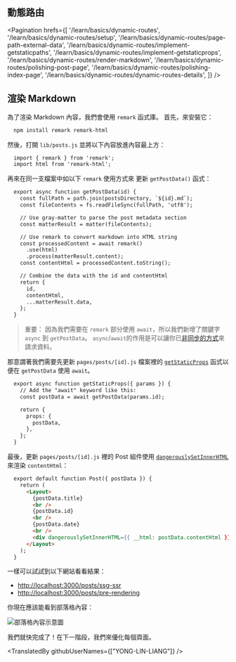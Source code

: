 ## 動態路由

<Pagination
  hrefs={[
    '/learn/basics/dynamic-routes',
    '/learn/basics/dynamic-routes/setup',
    '/learn/basics/dynamic-routes/page-path-external-data',
    '/learn/basics/dynamic-routes/implement-getstaticpaths',
    '/learn/basics/dynamic-routes/implement-getstaticprops',
    '/learn/basics/dynamic-routes/render-markdown',
    '/learn/basics/dynamic-routes/polishing-post-page',
    '/learn/basics/dynamic-routes/polishing-index-page',
    '/learn/basics/dynamic-routes/dynamic-routes-details',
  ]}
/>

## 渲染 Markdown

為了渲染 Markdown 內容，我們會使用 `remark` 函式庫。 首先，來安裝它：

```html
  npm install remark remark-html
```

然後，打開 `lib/posts.js` 並將以下內容放進內容最上方：

```html
  import { remark } from 'remark';
  import html from 'remark-html';
```

再來在同一支檔案中如以下 `remark` 使用方式來 更新 `getPostData()` 函式：

```html
  export async function getPostData(id) {
    const fullPath = path.join(postsDirectory, `${id}.md`);
    const fileContents = fs.readFileSync(fullPath, 'utf8');

    // Use gray-matter to parse the post metadata section
    const matterResult = matter(fileContents);

    // Use remark to convert markdown into HTML string
    const processedContent = await remark()
      .use(html)
      .process(matterResult.content);
    const contentHtml = processedContent.toString();

    // Combine the data with the id and contentHtml
    return {
      id,
      contentHtml,
      ...matterResult.data,
    };
  }
```

> 重要： 因為我們需要在 `remark` 部分使用 `await`，所以我們新增了關鍵字 `async` 到 `getPostData`。 `async`/`await`的作用是可以讓你已[非同步的方式](https://developer.mozilla.org/en-US/docs/Web/JavaScript/Reference/Statements/async_function)來請求資料。

那意謂著我們需要先更新 `pages/posts/[id].js` 檔案裡的 [`getStaticProps`](/docs/basic-features/data-fetching/overview#getstaticprops-static-generation) 函式以便在 `getPostData` 使用 `await`。

```html
  export async function getStaticProps({ params }) {
    // Add the "await" keyword like this:
    const postData = await getPostData(params.id);

    return {
      props: {
        postData,
      },
    };
  }
```

最後，更新 `pages/posts/[id].js` 裡的 Post 組件使用 [`dangerouslySetInnerHTML`](/docs/dom-elements.html#dangerouslysetinnerhtml) 來渲染 `contentHtml`：

```html
  export default function Post({ postData }) {
    return (
      <Layout>
        {postData.title}
        <br />
        {postData.id}
        <br />
        {postData.date}
        <br />
        <div dangerouslySetInnerHTML={{ __html: postData.contentHtml }} />
      </Layout>
    );
  }
```

一樣可以試試到以下網站看看結果：

- [http://localhost:3000/posts/ssg-ssr](http://localhost:3000/posts/ssg-ssr)
- [http://localhost:3000/posts/pre-rendering](http://localhost:3000/posts/pre-rendering)

你現在應該能看到部落格內容：

![部落格內容示意圖](https://nextjs.org/static/images/learn/dynamic-routes/markdown.png "部落格內容示意圖")

我們就快完成了！在下一階段，我們來優化每個頁面。

<TranslatedBy githubUserNames={["YONG-LIN-LIANG"]} />